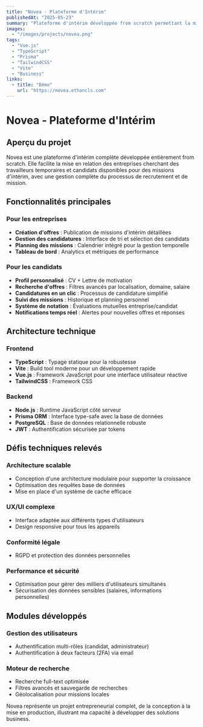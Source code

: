 ```yaml
---
title: "Novea - Plateforme d'Intérim"
publishedAt: "2025-05-23"
summary: "Plateforme d'intérim développée from scratch permettant la mise en relation entre entreprises et travailleurs."
images:
  - "/images/projects/novea.png"
tags:
  - "Vue.js"
  - "TypeScript"
  - "Prisma"
  - "TailwindCSS"
  - "Vite"
  - "Business"
links:
  - title: "Démo"
    url: "https://novea.ethancls.com"
---
```


# Novea - Plateforme d'Intérim

## Aperçu du projet

Novea est une plateforme d'intérim complète développée entièrement from scratch. Elle facilite la mise en relation des entreprises cherchant des travailleurs temporaires et candidats disponibles pour des missions d'intérim, avec une gestion complète du processus de recrutement et de mission.

## Fonctionnalités principales

### Pour les entreprises
- **Création d'offres** : Publication de missions d'intérim détaillées
- **Gestion des candidatures** : Interface de tri et sélection des candidats
- **Planning des missions** : Calendrier intégré pour la gestion temporelle
- **Tableau de bord** : Analytics et métriques de performance

### Pour les candidats
- **Profil personnalisé** : CV + Lettre de motivation
- **Recherche d'offres** : Filtres avancés par localisation, domaine, salaire
- **Candidatures en un clic** : Processus de candidature simplifié
- **Suivi des missions** : Historique et planning personnel
- **Système de notation** : Évaluations mutuelles entreprise/candidat
- **Notifications temps réel** : Alertes pour nouvelles offres et réponses

## Architecture technique

### Frontend
- **TypeScript** : Typage statique pour la robustesse
- **Vite** : Build tool moderne pour un développement rapide
- **Vue.js** : Framework JavaScript pour une interface utilisateur réactive
- **TailwindCSS** : Framework CSS

### Backend
- **Node.js** : Runtime JavaScript côté serveur
- **Prisma ORM** : Interface type-safe avec la base de données
- **PostgreSQL** : Base de données relationnelle robuste
- **JWT** : Authentification sécurisée par tokens

## Défis techniques relevés

### Architecture scalable
- Conception d'une architecture modulaire pour supporter la croissance
- Optimisation des requêtes base de données
- Mise en place d'un système de cache efficace

### UX/UI complexe
- Interface adaptée aux différents types d'utilisateurs
- Design responsive pour tous les appareils

### Conformité légale
- RGPD et protection des données personnelles

### Performance et sécurité
- Optimisation pour gérer des milliers d'utilisateurs simultanés
- Sécurisation des données sensibles (salaires, informations personnelles)

## Modules développés

### Gestion des utilisateurs
- Authentification multi-rôles (candidat, administrateur)
- Authentification à deux facteurs (2FA) via email

### Moteur de recherche
- Recherche full-text optimisée
- Filtres avancés et sauvegarde de recherches
- Géolocalisation pour missions locales

Novea représente un projet entrepreneurial complet, de la conception à la mise en production, illustrant ma capacité à développer des solutions business.